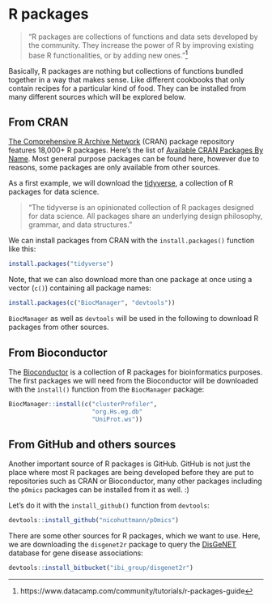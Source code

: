 # R packages


>"R packages are collections of functions and data sets developed by the community. They increase the power of R by improving existing base R functionalities, or by adding new ones."^[https://www.datacamp.com/community/tutorials/r-packages-guide] 

Basically, R packages are nothing but collections of functions bundled together in a way that makes sense. Like different cookbooks that only contain recipes for a particular kind of food. They can be installed from many different sources which will be explored below. 

## From CRAN

[The Comprehensive R Archive Network](What are R and CRAN?) (CRAN) package repository features 18,000+ R packages. Here's the list of [Available CRAN Packages By Name](https://cran.r-project.org/web/packages/available_packages_by_name.html). Most general purpose packages can be found here, however due to reasons, some packages are only available from other sources. 

As a first example, we will download the [tidyverse](https://www.tidyverse.org/), a collection of R packages for data science. 

>"The tidyverse is an opinionated collection of R packages designed for data science. All packages share an underlying design philosophy, grammar, and data structures."

We can install packages from CRAN with the `install.packages()` function like this:
```r
install.packages("tidyverse")
```

Note, that we can also download more than one package at once using a vector (`c()`) containing all package names:
```r
install.packages(c("BiocManager", "devtools"))
```

`BiocManager` as well as `devtools` will be used in the following to download R packages from other sources.


## From Bioconductor

The [Bioconductor](https://bioconductor.org/) is a collection of R packages for bioinformatics purposes. The first packages we will need from the Bioconductor will be downloaded with the `install()` function from the `BiocManager` package: 
```r
BiocManager::install(c("clusterProfiler",
                       "org.Hs.eg.db"
                       "UniProt.ws"))
```



## From GitHub and others sources

Another important source of R packages is GitHub. GitHub is not just the place where most R packages are being developed before they are put to repositories such as CRAN or Bioconductor, many other packages including the `pOmics` packages can be installed from it as well. :)

Let's do it with the `install_github()` function from `devtools`:
```r
devtools::install_github("nicohuttmann/pOmics")
```


There are some other sources for R packages, which we want to use. Here, we are downloading the `disgenet2r` package to query the [DisGeNET](https://www.disgenet.org/) database for gene disease associations:
```r
devtools::install_bitbucket("ibi_group/disgenet2r")
```


